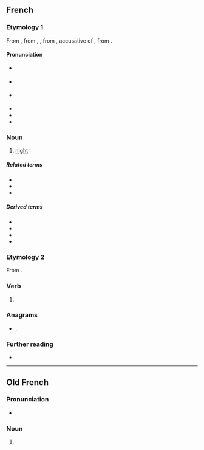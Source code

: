 ==French==

===Etymology 1===
From {{inh|fr|frm|nuyt}}, from {{inh|fr|fro|noit}}, {{m|fro|nuit}}, from {{inh|fr|la|noctem}}, accusative of {{m|la|nox}}, from {{inh|fr|ine-pro|*nókʷts}}.

====Pronunciation====
* {{a|France}} {{fr-IPA}}
* {{a|Belgium}} {{fr-IPA|nouit}}
* {{a|Québec, popular}} {{fr-IPA|nuite}}
* {{audio|fr|Fr-nuit.ogg|audio (une nuit)}}
* {{homophones|fr|nui|nuis|nuits}}
* {{rhymes|fr|ɥi}}

===Noun===
{{fr-noun|f}}

# [[night]]

=====Related terms=====
* {{l|fr|minuit}}
* {{l|fr|nuitamment}}
* {{l|fr|nuitée}}

=====Derived terms=====
* {{l|fr|chemise de nuit}}
* {{l|fr|la nuit porte conseil}}
* {{l|fr|table de nuit}}
* {{l|fr|papillon de nuit}}

===Etymology 2===
From {{m|fr|nuire}}.

===Verb===
{{head|fr|verb form}}

# {{inflection of|fr|nuire||3|s|pres|indc}}

===Anagrams===
* {{l|fr|unit}}, {{l|fr|unît}}

===Further reading===
* {{R:TLFi}}

----

==Old French==

===Pronunciation===
* {{IPA|fro|/nyjt/}}

===Noun===
{{fro-noun|f}}

# {{alternative form of|fro|noit}}